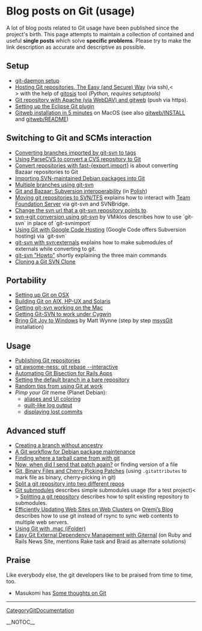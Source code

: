 = Blog posts on Git (usage) =

A lot of blog posts related to Git usage have been published since the project's birth. This page attempts to maintain a collection of contained and useful <b>single posts</b> which solve <b>specific problems</b>. Please try to make the link description as accurate and descriptive as possible.

== Setup ==

* [http://www.itp.tuwien.ac.at/~mattems/blog/2006/07/17#git_server_setup git-daemon setup]
* [http://scie.nti.st/2007/11/14/hosting-git-repositories-the-easy-and-secure-way Hosting Git repositories, The Easy (and Secure) Way] (via ssh),<<BR>> with the help of [http://eagain.net/gitweb/?p=gitosis.git gitosis] tool <i>(Python, requires setuptools)</i>
* [http://kaeso.wordpress.com/2008/02/02/git-repository-with-apache-via-webdav-and-gitweb/ Git repository with Apache (via WebDAV) and gitweb] (push via https).
* [http://cho.hapgoods.com/wordpress/?p=159 Setting up the Eclipse Git plugin]
* [http://www.thread-pool.com/2008/11/15/gitweb-installation-in-5-minutes/ Gitweb installation in 5 minutes] on MacOS (see also [http://repo.or.cz/w/git.git/:/gitweb/INSTALL gitweb/INSTALL] and [http://repo.or.cz/w/git.git/:/gitweb/README gitweb/README])

== Switching to Git and SCMs interaction ==

* [http://ze-dinosaur.livejournal.com/18564.html Converting branches imported by git-svn to tags]
* [http://www.softwolves.pp.se/blog/2007-09-13 Using ParseCVS to convert a CVS repository to Git]
* [http://blogs.igalia.com/aperez/?p=22 Convert repositories with fast-{export,import}] is about converting Bazaar repositories to Git
* [http://blog.madduck.net/debian/2007.10.07_converting-a-package-to-git Importing SVN-maintained Debian packages into Git]
* [http://www.dmo.ca/blog/20070608113513 Multiple branches using git-svn]
* [http://info.wsisiz.edu.pl/~blizinsk/git-bzr.html Git and Bazaar: Subversion interoperability] (in [http://info.wsisiz.edu.pl/~blizinsk/git-bzr.pl.html Polish])
* [http://blog.paulbetts.org/index.php/2007/12/02/moving-git-repositories-to-svntfs/ Moving git repositories to SVN/TFS] explains how to interact with [[WikiPedia:Team_Foundation_Server|Team Foundation Server]] via git-svn and SVNBridge.
* [http://duncan.mac-vicar.com/blog/archives/282 Change the svn url that a git-svn repository points to].
* [http://blogs.frugalware.org/vmiklos/2007/12/09/p320 svn->git conversion using git-svn] by VMiklos describes how to use `git-svn` in place of `git-svnimport`
* [http://quirkygba.blogspot.com/2007/10/using-git-with-google-code-hosting.html Using Git with Google Code Hosting] (Google Code offers Subversion hosting) via `git-svn`
* [http://blog.alieniloquent.com/2008/03/08/git-svn-with-svnexternals/ git-svn with svn:externals] explains how to make submodules of externals while converting to git.
* [http://blogs.frugalware.org/vmiklos/2007/09/07/p300 git-svn "Howto"] shortly explaining the three main commands
* [http://subtlegradient.com/articles/2008/04/22/cloning-a-git-svn-clone Cloning a Git SVN Clone]

== Portability ==

* [http://www.dekorte.com/blog/blog.cgi?do=item&id=2539 Setting up Git on OSX]
* [http://unixsadm.blogspot.com/2008/03/porting-git-to-hp-ux-pa-risc-and-aix.html Building Git on AIX, HP-UX and Solaris]
* [http://speirs.org/2007/07/22/getting-git-svn-working-on-the-mac/ Getting git-svn working on the Mac]
* [http://rip747.wordpress.com/2008/09/04/getting-git-svn-to-work-under-cygwin/ Getting Git-SVN to work under Cygwin]
* [http://blog.mattwynne.net/2008/09/13/bring-git-joy-to-windows/ Bring Git Joy to Windows] by Matt Wynne (step by step [http://code.google.com/p/msysgit msysGit] installation)

== Usage ==

* [http://blog.madduck.net/vcs/2007.07.11_publishing-git-repositories Publishing Git repositories]
* [http://blog.madism.org/index.php/2007/09/09/138-git-awsome-ness-git-rebase-interactive git awsome-ness: git rebase --interactive]
* [http://www.rockstarprogrammer.org/post/2008/sep/25/automating-git-bisection-rails-apps/ Automating Git Bisection for Rails Apps]
* [http://feeding.cloud.geek.nz/2008/12/setting-default-git-branch-in-bare.html Setting the default branch in a bare repository]
* [http://mirror.dabase.com/e/09018/ Random tips from using Git at work]
* <i>Pimp your Git</i> meme (Planet Debian):
** [http://upsilon.cc/~zack/blog/posts/2008/12/git_tips:_coloring_and_aliases/ aliases and UI coloring]
** [http://blog.orebokech.com/2008/12/pimp-your-git-meme.html quilt-like log output]
** [http://feeding.cloud.geek.nz/2008/12/recovering-lost-git-commits.html displaying lost commits]

== Advanced stuff ==

* [http://blog.madduck.net/vcs/2007.07.11_creating-a-git-branch-without-ancestry Creating a branch without ancestry]
* [http://blog.madduck.net/debian/2007.10.03_packaging-with-git A Git workflow for Debian package maintenance]
* [http://web.glandium.org/blog/?p=146 Finding where a tarball came from with git]
* [http://www.dmo.ca/blog/git-saves-me-pain-again Now, when did I send that patch again?] or finding version of a file
* [http://www.bluishcoder.co.nz/2007/09/git-binary-files-and-cherry-picking.html Git, Binary Files and Cherry Picking Patches] (using <code><nowiki>.gitattributes</nowiki></code> to mark file as binary, cherry-picking in git)
* [http://loupgaroublond.blogspot.com/2007/12/how-to-split-repository-in-git.html Split a git repository into two different repos]
* [http://www.ishlif.org/blog/linux/git-submodules/ Git submodules] describes simple submodules usage (for a test project)<<BR>> [http://www.ishlif.org/blog/linux/splitting-a-git-repository/ Splitting a git repository] describes how to split existing repository to submodules.
* [http://blog.mozilla.com/oremj/2008/03/14/efficiently-updating-web-sites-on-web-clusters/ Efficiently Updating Web Sites on Web Clusters] on [http://blog.mozilla.com/oremj/ Oremj’s Blog] describes how to use git instead of rsync to sync web contents to multiple web servers.
* [http://www.cimgf.com/2008/03/18/git-and-mac-a-match-made-in-purgatory/ Using Git with .mac (iFolder)]
* [http://www.rubyinside.com/giternal-easy-git-external-dependency-management-1322.html Easy Git External Dependency Management with Giternal] (on Ruby and Rails News Site, mentions Rake task and Braid as alternate solutions)

== Praise ==

Like everybody else, the git developers like to be praised from time to time, too.

* Masukomi has [http://weblog.masukomi.org/2008/2/4/some-thoughts-about-git Some thoughts on Git]
----
[[CategoryGitDocumentation]]

__NOTOC__
